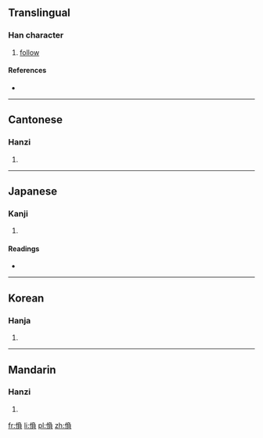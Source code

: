 ==Translingual==

===Han character===
{{Han char|rn=9|rad=人|as=09|sn=11|four=2728<sub>6</sub>|canj=人弓月金 (ONBC)|ids=⿰亻負}}

# [[follow]]

====References====
* {{Han ref|kx=0111.220|dkj=00886|dj=0237.190|hdz=10193.090|uh=5069|ud=20585|bh=D45E|bd=54366}}

----

==Cantonese==

===Hanzi===
{{yue-hanzi|jyut=|y=fu6}}

# {{defn|lang=yue|sort=人09}}

----

==Japanese==

===Kanji===
{{ja-kanji|grade=|rs=人09}}

# {{defn|lang=ja|sort=人09}}

====Readings====
* {{ja-readings|on=[[ふう]] (hū), [[ぶ]] (bu)|kun=[[よりかたどる]] (yorikatadoru), [[たのむ]] (tanomu)}}

----

==Korean==

===Hanja===
{{ko-hanja|hangeul=부|rv=bu|mr=pu}}

# {{defn|lang=ko|sort=人09}}

----

==Mandarin==

===Hanzi===
{{cmn-hanzi|pin=[[fù]] ([[fu4]])|wg=fu<sup>4</sup>}}

# {{defn|lang=cmn|sort=人09}}

[[fr:偩]]
[[li:偩]]
[[pl:偩]]
[[zh:偩]]